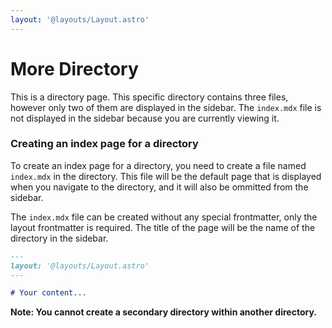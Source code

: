 ```yaml
---
layout: '@layouts/Layout.astro'
---
```


# More Directory

This is a directory page. This specific directory contains three files, however only two of them are displayed in the sidebar. The `index.mdx` file is not displayed in the sidebar because you are currently viewing it. 

### Creating an index page for a directory

To create an index page for a directory, you need to create a file named `index.mdx` in the directory. This file will be the default page that is displayed when you navigate to the directory, and it will also be ommitted from the sidebar.

The `index.mdx` file can be created without any special frontmatter, only the layout frontmatter is required. The title of the page will be the name of the directory in the sidebar.

```md
---
layout: '@layouts/Layout.astro'
---

# Your content...
```

**Note: You cannot create a secondary directory within another directory.**
